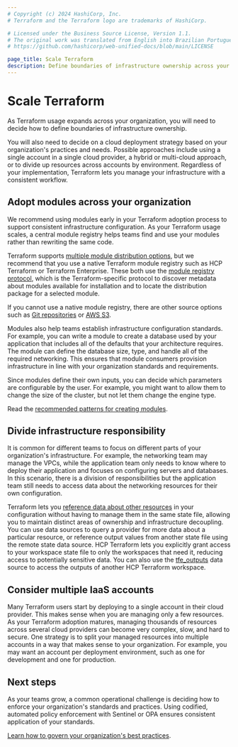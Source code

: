 ```yaml
---
# Copyright (c) 2024 HashiCorp, Inc.
# Terraform and the Terraform logo are trademarks of HashiCorp.

# Licensed under the Business Source License, Version 1.1.
# The original work was translated from English into Brazilian Portuguese.
# https://github.com/hashicorp/web-unified-docs/blob/main/LICENSE

page_title: Scale Terraform
description: Define boundaries of infrastructure ownership across your team with Terraform.
---
```


# Scale Terraform

As Terraform usage expands across your organization, you will need to decide how to define boundaries of infrastructure ownership.

You will also need to decide on a cloud deployment strategy based on your organization's practices and needs. Possible approaches include using a single account in a single cloud provider, a hybrid or multi-cloud approach, or to divide up resources across accounts by environment.  Regardless of your implementation, Terraform lets you manage your infrastructure with a consistent workflow.

## Adopt modules across your organization

We recommend using modules early in your Terraform adoption process to support consistent infrastructure configuration. As your Terraform usage scales, a central module registry helps teams find and use your modules rather than rewriting the same code.

Terraform supports [multiple module distribution options](/terraform/language/modules/sources), but we recommend that you use a native Terraform module registry such as HCP Terraform or Terraform Enterprise. These both use the [module registry protocol](/terraform/internals/module-registry-protocol), which is the Terraform-specific protocol to discover metadata about modules available for installation and to locate the distribution package for a selected module.

If you cannot use a native module registry, there are other source options such as [Git repositories](/terraform/language/modules/sources#generic-git-repository) or [AWS S3](/terraform/language/modules/sources#s3-bucket).

Modules also help teams establish infrastructure configuration standards. For example, you can write a module to create a database used by your application that includes all of the defaults that your architecture requires. The module can define the database size, type, and handle all of the required networking. This ensures that module consumers provision infrastructure in line with your organization standards and requirements.

Since modules define their own inputs, you can decide which parameters are configurable by the user. For example, you might want to allow them to change the size of the cluster, but not let them change the engine type.

Read the [recommended patterns for creating modules](/terraform/tutorials/modules/pattern-module-creation).

## Divide infrastructure responsibility

It is common for different teams to focus on different parts of your organization's infrastructure. For example, the networking team may manage the VPCs, while the application team only needs to know where to deploy their application and focuses on configuring servers and databases. In this scenario, there is a division of responsibilities but the application team still needs to access data about the networking resources for their own configuration.

Terraform lets you [reference data about other resources](/terraform/language/state/remote#delegation-and-teamwork) in your configuration without having to manage them in the same state file, allowing you to maintain distinct areas of ownership and infrastructure decoupling. You can use data sources to query a provider for more data about a particular resource, or reference output values from another state file using the remote state data source. HCP Terraform lets you explicitly grant access to your workspace state file to only the workspaces that need it, reducing access to potentially sensitive data. You can also use the [tfe_outputs](https://registry.terraform.io/providers/hashicorp/tfe/latest/docs/data-sources/outputs) data source to access the outputs of another HCP Terraform workspace.

## Consider multiple IaaS accounts

Many Terraform users start by deploying to a single account in their cloud provider. This makes sense when you are managing only a few resources. As your Terraform adoption matures, managing thousands of resources across several cloud providers can become very complex, slow, and hard to secure. One strategy is to split your managed resources into multiple accounts in a way that makes sense to your organization. For example, you may want an account per deployment environment, such as one for development and one for production.

## Next steps

As your teams grow, a common operational challenge is deciding how to enforce your organization's standards and practices. Using codified, automated policy enforcement with Sentinel or OPA ensures consistent application of your standards.

[Learn how to govern your organization's best practices](/terraform/intro/phases/govern).
